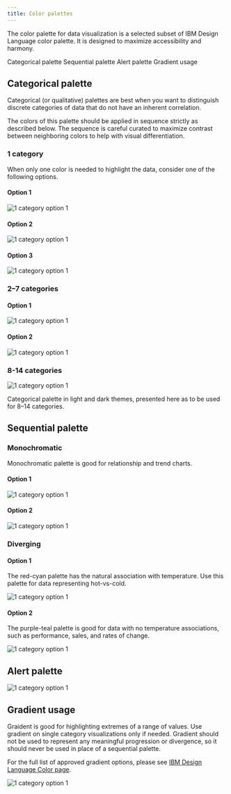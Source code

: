 ```yaml
---
title: Color palettes
---
```


<PageDescription>

The color palette for data visualization is a selected subset of IBM Design Language color palette. It is designed to maximize accessibility and harmony.

</PageDescription>

<AnchorLinks>

<AnchorLink>Categorical palette </AnchorLink>
<AnchorLink>Sequential palette </AnchorLink>
<AnchorLink>Alert palette </AnchorLink>
<AnchorLink>Gradient usage </AnchorLink>

</AnchorLinks>

## Categorical palette

Categorical (or qualitative) palettes are best when you want to distinguish discrete categories of data that do not have an inherent correlation.

The colors of this palette should be applied in sequence strictly as described below. The sequence is careful curated to maximize contrast between neighboring colors to help with visual differentiation.

### 1 category

When only one color is needed to highlight the data, consider one of the following options.

<Row>
<Column colLg={4} colMd={2} colSm={2} >

#### Option 1

![1 category option 1](images/1cat-opt1.png)

</Column>
<Column colLg={4} colMd={2} colSm={2} >

#### Option 2

![1 category option 1](images/1cat-opt2.png)

</Column>
<Column colLg={4} colMd={2} colSm={2} >

#### Option 3

![1 category option 1](images/1cat-opt3.png)

</Column>
</Row>

### 2–7 categories

#### Option 1

![1 category option 1](images/2-7cat-opt1.png)

#### Option 2

![1 category option 1](images/2-7cat-opt2.png)

### 8-14 categories

![1 category option 1](images/14cat.png)

<Caption>
  Categorical palette in light and dark themes, presented here as to be used for
  8–14 categories.
</Caption>

## Sequential palette

### Monochromatic

Monochromatic palette is good for relationship and trend charts.

#### Option 1

<Row>
<Column  colLg={8} colMd={2} colSm={2}>

![1 category option 1](images/mono-opt1.png)

</Column>
</Row>

#### Option 2

<Row>
<Column  colLg={8} colMd={2} colSm={2}>

![1 category option 1](images/mono-opt2.png)

</Column>
</Row>

### Diverging

#### Option 1

The red-cyan palette has the natural association with temperature. Use this palette for data representing hot-vs-cold.

<Row>
<Column  colLg={8} colMd={2} colSm={2}>

![1 category option 1](images/divergent-1.png)

</Column>
</Row>

#### Option 2

The purple-teal palette is good for data with no temperature associations, such as performance, sales, and rates of change.

<Row>
<Column  colLg={8} colMd={2} colSm={2}>

![1 category option 1](images/divergent-2.png)

</Column>
</Row>

## Alert palette

<Row>
<Column  colLg={8} colMd={2} colSm={2}>

![1 category option 1](images/alert.png)

</Column>
</Row>

## Gradient usage

Graident is good for highlighting extremes of a range of values. Use gradient on single category visualizations only if needed. Gradient should not be used to represent any meaningful progression or divergence, so it should never be used in place of a sequential palette.

For the full list of approved gradient options, please see [IBM Design Language Color page](https://www.ibm.com/design/language/elements/color#gradients).

<Row>
<Column  colLg={8} colMd={2} colSm={2}>

![1 category option 1](images/gradient.png)

</Column>
</Row>

